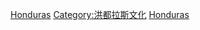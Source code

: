{{Catnav|頁面分類|人类社会|文化|文物|世界遗产|拉丁美洲和加勒比地区世界遗产}}
{{Catnav|頁面分類|人文學科|考古学|文物|世界遗产|拉丁美洲和加勒比地区世界遗产}}

{{Commonscat|World Heritage Sites in Honduras}}

[[Category:拉丁美洲和加勒比地区世界遗产|Honduras]]
[[Category:洪都拉斯文化|Category:洪都拉斯文化]]
[[Category:各國世界遺產|Honduras]]